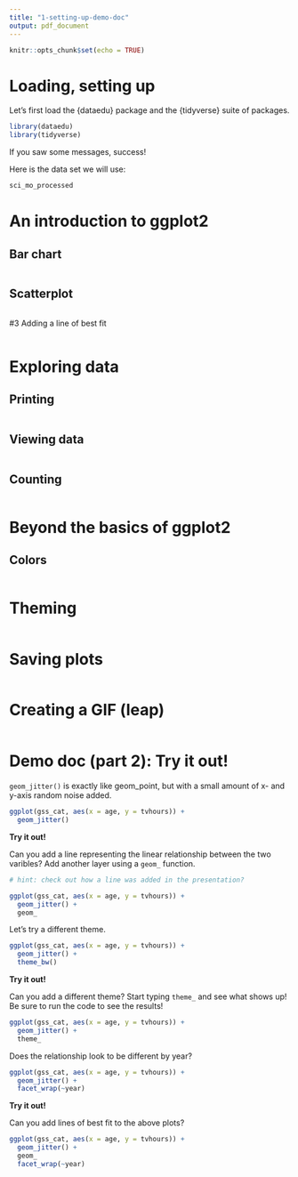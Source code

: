 ```yaml
---
title: "1-setting-up-demo-doc"
output: pdf_document
---
```


```r
knitr::opts_chunk$set(echo = TRUE)
```

# Loading, setting up 

Let's first load the {dataedu} package and the {tidyverse} suite of packages.

```r
library(dataedu)
library(tidyverse)
```

If you saw some messages, success!

Here is the data set we will use:

```r
sci_mo_processed
```

# An introduction to ggplot2

## Bar chart

```r

```

## Scatterplot

```r

```

#3 Adding a line of best fit

```r

```

# Exploring data

## Printing

```r

```

## Viewing data

```r

```

## Counting

```r

```

# Beyond the basics of ggplot2

## Colors

```r

```

# Theming

```r

```

# Saving plots

```r

```

# Creating a GIF (leap)

```r

```







# Demo doc (part 2): Try it out!

`geom_jitter()` is exactly like geom_point, but with a small amount of x- and y-axis random noise added.

```r
ggplot(gss_cat, aes(x = age, y = tvhours)) +
  geom_jitter()
```

**Try it out!**

Can you add a line representing the linear relationship between the two varibles? Add another layer using a `geom_` function.


```r
# hint: check out how a line was added in the presentation? 

ggplot(gss_cat, aes(x = age, y = tvhours)) +
  geom_jitter() +
  geom_
```

Let's try a different theme.

```r
ggplot(gss_cat, aes(x = age, y = tvhours)) +
  geom_jitter() +
  theme_bw()
```

**Try it out!**

Can you add a different theme? Start typing `theme_` and see what shows up! Be sure to run the code to see the results!

```r
ggplot(gss_cat, aes(x = age, y = tvhours)) +
  geom_jitter() +
  theme_
```

Does the relationship look to be different by year?

```r
ggplot(gss_cat, aes(x = age, y = tvhours)) +
  geom_jitter() +
  facet_wrap(~year)
```

**Try it out!**

Can you add lines of best fit to the above plots?

```r
ggplot(gss_cat, aes(x = age, y = tvhours)) +
  geom_jitter() +
  geom_
  facet_wrap(~year)
```

